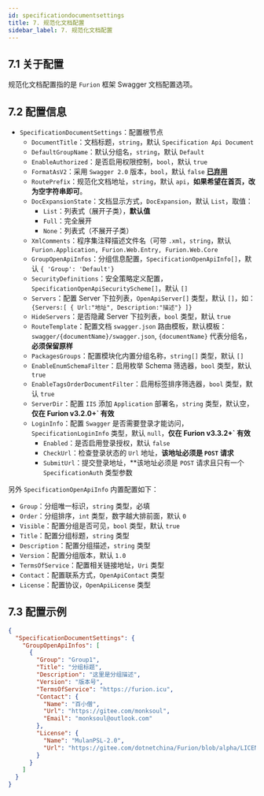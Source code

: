 ```yaml
---
id: specificationdocumentsettings
title: 7. 规范化文档配置
sidebar_label: 7. 规范化文档配置
---
```


## 7.1 关于配置

规范化文档配置指的是 `Furion` 框架 Swagger 文档配置选项。

## 7.2 配置信息

- `SpecificationDocumentSettings`：配置根节点
  - `DocumentTitle`：文档标题，`string`，默认 `Specification Api Document`
  - `DefaultGroupName`：默认分组名，`string`，默认 `Default`
  - `EnableAuthorized`：是否启用权限控制，`bool`，默认 `true`
  - `FormatAsV2`：采用 `Swagger 2.0` 版本，`bool`，默认 `false` **[已弃用](https://github.com/domaindrivendev/Swashbuckle.WebApi/issues/1393)**
  - `RoutePrefix`：规范化文档地址，`string`，默认 `api`，**如果希望在首页，改为空字符串即可**。
  - `DocExpansionState`：文档显示方式，`DocExpansion`，默认 `List`，取值：
    - `List`：列表式（展开子类），**默认值**
    - `Full`：完全展开
    - `None`：列表式（不展开子类）
  - `XmlComments`：程序集注释描述文件名（可带 `.xml`，`string`，默认 `Furion.Application, Furion.Web.Entry, Furion.Web.Core`
  - `GroupOpenApiInfos`：分组信息配置，`SpecificationOpenApiInfo[]`，默认 `{ 'Group': 'Default'}`
  - `SecurityDefinitions`：安全策略定义配置，`SpecificationOpenApiSecurityScheme[]`，默认 `[]`
  - `Servers`：配置 Server 下拉列表，`OpenApiServer[]` 类型，默认 `[]`，如：`{Servers:[ { Url:"地址", Description:"描述"} ]}`
  - `HideServers`：是否隐藏 Server 下拉列表，`bool` 类型，默认 `true`
  - `RouteTemplate`：配置文档 `swagger.json` 路由模板，默认模板：`swagger/{documentName}/swagger.json`, `{documentName}` 代表分组名，**必须保留原样**
  - `PackagesGroups`：配置模块化内置分组名称，`string[]` 类型，默认 `[]`
  - `EnableEnumSchemaFilter`：启用枚举 Schema 筛选器，`bool` 类型，默认 `true`
  - `EnableTagsOrderDocumentFilter`：启用标签排序筛选器，`bool` 类型，默认 `true`
  - `ServerDir`：配置 `IIS` 添加 `Application` 部署名，`string` 类型，默认空，**仅在 Furion v3.2.0+` 有效**
  - `LoginInfo`：配置 `Swagger` 是否需要登录才能访问，`SpecificationLoginInfo` 类型，默认 `null`，**仅在 Furion v3.3.2+` 有效**
    - `Enabled`：是否启用登录授权，默认 `false`
    - `CheckUrl`：检查登录状态的 `Url` 地址，**该地址必须是 `POST` 请求**
    - `SubmitUrl`：提交登录地址，\*\*该地址必须是 `POST` 请求且只有一个 `SpecificationAuth` 类型参数

另外 `SpecificationOpenApiInfo` 内置配置如下：

- `Group`：分组唯一标识，`string` 类型，必填
- `Order`：分组排序，`int` 类型，数字越大排前面，默认 `0`
- `Visible`：配置分组是否可见，`bool` 类型，默认 `true`
- `Title`：配置分组标题，`string` 类型
- `Description`：配置分组描述，`string` 类型
- `Version`：配置分组版本，默认 `1.0`
- `TermsOfService`：配置相关链接地址，`Uri` 类型
- `Contact`：配置联系方式，`OpenApiContact` 类型
- `License`：配置协议，`OpenApiLicense` 类型

## 7.3 配置示例

```json showLineNumbers 
{
  "SpecificationDocumentSettings": {
    "GroupOpenApiInfos": [
      {
        "Group": "Group1",
        "Title": "分组标题",
        "Description": "这里是分组描述",
        "Version": "版本号",
        "TermsOfService": "https://furion.icu",
        "Contact": {
          "Name": "百小僧",
          "Url": "https://gitee.com/monksoul",
          "Email": "monksoul@outlook.com"
        },
        "License": {
          "Name": "MulanPSL-2.0",
          "Url": "https://gitee.com/dotnetchina/Furion/blob/alpha/LICENSE"
        }
      }
    ]
  }
}
```
